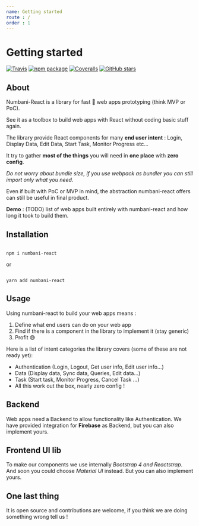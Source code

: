 ```yaml
---
name: Getting started
route : /
order : 1
---
```



# Getting started

[![Travis][build-badge]][build]
[![npm package][npm-badge]][npm]
[![Coveralls][coveralls-badge]][coveralls]
[![GitHub stars](https://img.shields.io/github/stars/numbani/numbani-react.svg?style=social&label=Star&maxAge=2592000)](https://GitHub.com/numbani/numbani-react/stargazers/)


## About

Numbani-React is a library for fast 🌠 web apps prototyping (think MVP or PoC).

See it as a toolbox to build web apps with React without coding basic stuff again.

The library provide React components for many **end user intent** : Login, Display Data, Edit Data, Start Task, Monitor Progress etc...

It try to gather **most of the things** you will need in **one place** with **zero config**.

*Do not worry about bundle size, if you use webpack as bundler you can still import only what you need.*

Even if built with PoC or MVP in mind, the abstraction numbani-react offers can still be useful in final product.

**Demo** : (TODO) list of web apps built entirely with numbani-react and how long it took to build them.

## Installation


```shell

npm i numbani-react

``` 

or 

```shell

yarn add numbani-react

```

## Usage

Using numbani-react to build your web apps means :

1. Define what end users can do on your web app
2. Find if there is a component in the library to implement it (stay generic)
3. Profit 😅

Here is a list of intent categories the library covers (some of these are not ready yet):

- <Link to="/docs-auth-firebase">Authentication</Link> (Login, Logout, Get user info, Edit user info...)
- Data (Display data, Sync data, Queries, Edit data...)
- Task (Start task, Monitor Progress, Cancel Task ...)
- All this work out the box, nearly zero config !

## Backend

Web apps need a Backend to allow functionality like Authentication. We have provided integration for **Firebase** as Backend, but you can also implement yours.

## Frontend UI lib

To make our components we use internally *Bootstrap 4 and Reactstrap*. And soon you could choose *Material UI* instead. But you can also implement yours.

## One last thing

It is open source and contributions are welcome, if you think we are doing something wrong tell us !

[build-badge]: https://img.shields.io/travis/numbani/numbani-react/master.svg
[build]: https://travis-ci.org/numbani/numbani-react

[npm-badge]: https://img.shields.io/npm/v/numbani-react.svg
[npm]: https://www.npmjs.org/package/numbani-react

[coveralls-badge]: https://img.shields.io/coveralls/numbani/numbani-react/master.svg
[coveralls]: https://coveralls.io/github/numbani/numbani-react